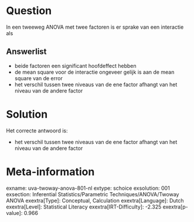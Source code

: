 Question
========

In een tweeweg ANOVA met twee factoren is er sprake van een interactie
als


Answerlist
----------

* beide factoren een significant hoofdeffect hebben
* de mean square voor de interactie ongeveer gelijk is aan de mean square van de error
* het verschil tussen twee niveaus van de ene factor afhangt van het niveau van de andere factor

Solution
========

Het correcte antwoord is: 

* het verschil tussen twee niveaus van de ene factor afhangt van het niveau van de andere factor

Meta-information
================
exname: uva-twoway-anova-801-nl
extype: schoice
exsolution: 001
exsection: Inferential Statistics/Parametric Techniques/ANOVA/Twoway ANOVA
exextra[Type]: Conceptual, Calculation
exextra[Language]: Dutch
exextra[Level]: Statistical Literacy
exextra[IRT-Difficulty]: -2.325
exextra[p-value]: 0.966
